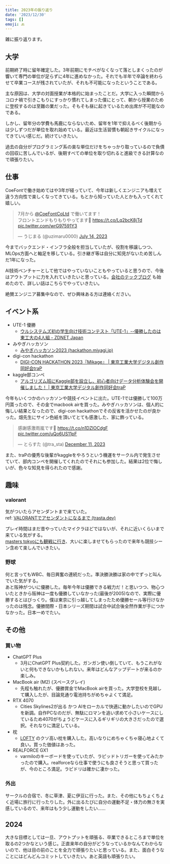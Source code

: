 ```yaml
---
title: 2023年の振り返り
date: '2023/12/30'
tags: []
emoji: 🔙
---
```


雑に振り返ります。

## 大学

前期終了時に留年確定した。3年前期にモチベがなくなって落としまくったのが響いて専門の単位が足らずに4年に進めなかった。それでも半年で卒論を終わらせて卒業コースが残されていたが、それも不可能になったということである。

主な原因は、大学の対面授業が本格的に始まったことだ。大学に入った瞬間からコロナ禍で引きこもりにすっかり慣れてしまった僕にとって、朝から授業のために登校するのは至難の業だった。そもそも昼に起きているため出席が不可能なのである。

しかし、留年分の学費も馬鹿にならないため、留年を1年で抑えるべく後期からは少しずつだが単位を取れ始めている。最近は生活習慣も朝起きサイクルになってきていい感じだ。続けていきたい。

過去の自分がプログラミング系の楽な単位だけをちゃっかり取っているので負債の回収に苦しんでいるが、後期すべての単位を取り切れると進級できる計算なので頑張りたい。

## 仕事

CoeFontで働き始めてはや3年が経っていて、今年は新しくエンジニアも増えて違う方向性で楽しくなってきている。もとから知っていた人とかも入ってくれて嬉しい。

<blockquote class="twitter-tweet"><p lang="ja" dir="ltr">7月から <a href="https://twitter.com/CoeFontCoLtd?ref_src=twsrc%5Etfw">@CoeFontCoLtd</a> で働いてます！<br />フロントエンドもりもりやってます💪 <a href="https://t.co/Lq2bcK8jTd">https://t.co/Lq2bcK8jTd</a> <a href="https://t.co/wrG97591Y3">pic.twitter.com/wrG97591Y3</a></p>&mdash; うじまる (@uzimaru0000) <a href="https://twitter.com/uzimaru0000/status/1679843067900334080?ref_src=twsrc%5Etfw">July 14, 2023</a></blockquote>
<script async src="https://platform.twitter.com/widgets.js" charset="utf-8"></script>

今までバックエンド・インフラ全般を担当していたが、役割を移譲しつつ、MLOps方面へと軸足を移している。引き継ぎ等は自分に知見がないため苦しんだ1年になった。

AI技術ベンチャーとして他ではやっていないこともやっていると思うので、今後はアウトプットに力を入れていきたいと思っている。[会社のテックブログ](https://zenn.dev/p/coefont) も始めたので、詳しい話はこちらでやっていきたい。

絶賛エンジニア募集中なので、ぜひ興味ある方は連絡ください。

## イベント系

- UTE-1 優勝
    - [ウルシステムズ初の学生向け技術コンテスト「UTE-1」--優勝したのは東工大の4人組 - ZDNET Japan](https://japan.zdnet.com/article/35202226/)
- みやぎハッカソン
    - [みやぎハッカソン2023 (hackathon.miyagi.jp)](https://2023.hackathon.miyagi.jp/)
- digi-con hackathon
    - [DIGI-CON HACKATHON 2023『Mikage』 | 東京工業大学デジタル創作同好会traP](https://trap.jp/post/2031/)
- kaggle部コンペ
    - [アルゴリズム班にKaggle部を設立し、初心者向けデータ分析体験会を開催しました！ | 東京工業大学デジタル創作同好会traP](https://trap.jp/post/1697/)

  

今年もいくつかのハッカソンや競技イベントに出た。UTE-1では優勝して100万円貰ったので、その金でmacbook airを買った。みやぎハッカソンは、個人的に悔しい結果となったので、digi-con hackathonでその反省を活かせたのが良かった。畑先生にサイン色紙を頂いてとても感激した、家に飾っている。

<blockquote class="twitter-tweet"><p lang="ja" dir="ltr">感謝感激雨嵐です🙌 <a href="https://t.co/n1DZlOCdgF">https://t.co/n1DZlOCdgF</a> <a href="https://t.co/uQo6US11pF">pic.twitter.com/uQo6US11pF</a></p>&mdash; とらすた (@tra_sta) <a href="https://twitter.com/tra_sta/status/1734169006150693237?ref_src=twsrc%5Etfw">December 11, 2023</a></blockquote> <script async src="https://platform.twitter.com/widgets.js" charset="utf-8"></script>

また、traPの優秀な後輩がkaggleをやろうという機運をサークル内で発生させていて、部内コンペを開催してくれたのでそれにも参加した。結果は2位で悔しいが、色々な知見を得られたので感謝。

## 趣味

### valorant

気がついたらアセンダントまで来ていた。  
ref: [VALORANTでアセンダントになるまで (trasta.dev)](https://trasta.dev/blog/20231031/)

プレイ時間はまだ昔やっていたマイクラほどではないが、それに近いくらいまで来ている気がする。  
[masters tokyoにも観戦に行き](https://x.com/tra_sta/status/1670984365407637504?s=20)、大いに楽しませてもらったので来年も競技シーン含めて楽しんでいきたい。

### 野球

何と言ってもWBC、毎日興奮の連続だった。準決勝決勝は家の中でずっと叫んでいた気がする。  
あと阪神がついに優勝した。毎年今年は優勝できる戦力だ！と思いつつ、物心ついたときから阪神は一度も優勝していなかった(最後が2005)なので、実際に優勝するとはびっくり。僕は東京に引っ越してしまったため優勝セール等行けなかったのは残念。優勝間際・日本シリーズ期間は試合中試合後全然作業が手につかなかった。日本一めでたい。

## その他

### 買い物

- ChatGPT Plus
    - 3月にChatGPT Plus契約した。ガンガン使い倒していて、もうこれがないと何もできないかもしれない。来年はどんなアップデートが来るのか楽しみ。
- MacBook air (M2) (スペースグレイ)
    - 先程も触れたが、優勝賞金でMacBook airを買った。大学登校を見越して購入したが、目論見通り電池持ちがめちゃよくて満足。
- RTX 4070
    - Cities Skylines2が出る かつ AIをローカルで快適に動かしたいのでGPUを新調。自作PCなのだが、無駄にロマンを追い求めて小さいケースにしているため4070がちょうどケースに入るギリギリの大きさだったので選択。それなりに満足している。
- 枕
    - [LOFTY](https://loftyonlineshop.com/) のクソ高い枕を購入した。高いなりにめちゃくちゃ寝心地よくて良い。買った価値はあった。
- REALFORCE GX1
    - varmiloのキーボードを使っていたが、ラピッドトリガーを使ってみたかったので購入。realforceなら仕事で使うにも良さそうと思って買ったが、今のところ満足。ラピドリは確かに凄かった。

### 外出

サークルの合宿で、冬に草津、夏に伊豆に行った。また、その他にもちょくちょく近場に旅行に行ったりした。外に出るたびに自分の運動不足・体力の無さを実感しているので、来年はもう少し運動をしたい……

## 2024

大きな目標としては一旦、アウトプットを頑張る、卒業できるところまで単位を取るの2つかなという感じ。正直来年の自分がどうなっているかなんてわからないので、他は目の前のことを全力で頑張りたいと思っている。また、面白そうなことにはどんどんコミットしていきたい。あと英語も頑張りたい。
